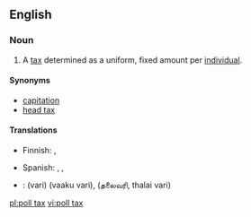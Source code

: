 {{wikipedia}}
==English==

===Noun===
{{en-noun|sg=[[poll]] [[tax]]|es}}

#  A [[tax]] determined as a uniform, fixed amount per [[individual]].

====Synonyms====
*[[capitation]]
*[[head tax]]

====Translations====
{{top}}
* Finnish: {{t-|fi|henkiraha}}, {{t-|fi|henkivero}}
{{mid}}
* Spanish: {{t-|es|impuesto de capitación}}, {{t-|es|impuesto electoral}}, {{t-|es|capitación}}
{{bottom}}

{{ttbc-top}}
* {{ttbc|Tamil}}: {{t|ta|வரி|xs=Tamil}} (vari) (vaaku vari), {{t|ta|ajith|xs=Tamil}} (தலைவரி, thalai vari)
{{trans-bottom}}

[[pl:poll tax]]
[[vi:poll tax]]
